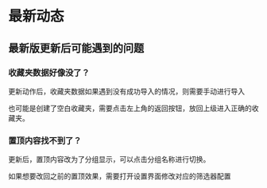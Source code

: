 # 最新动态


## 最新版更新后可能遇到的问题

### 收藏夹数据好像没了？

更新动作后，收藏夹数据如果遇到没有成功导入的情况，则需要手动进行导入


<ClickableImage src={test} alt="测试" />

也可能是创建了空白收藏夹，需要点击左上角的返回按钮，放回上级进入正确的收藏夹。

### 置顶内容找不到了？

更新后，置顶内容改为了分组显示，可以点击分组名称进行切换。

如果想要改回之前的置顶效果，需要打开设置界面修改对应的筛选器配置


<ClickableImage src={top} alt="置顶内容分组" />






